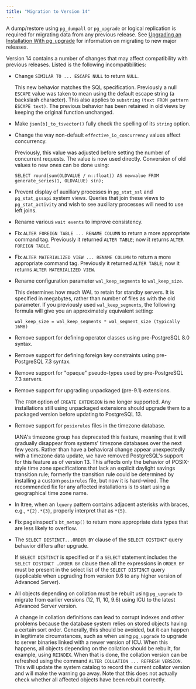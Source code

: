 ```yaml
---
title: "Migration to Version 14"
---
```


A dump/restore using `pg_dumpall` or `pg_upgrade` or logical replication is required for migrating data from any previous release. See [Upgrading an Installation With pg_upgrade](04_upgrading_an_installation_with_pg_upgrade/#upgrading_an_installation_with_pg_upgrade) for information on migrating to new major releases.

Version 14 contains a number of changes that may affect compatibility with previous releases. Listed is the following incompatibilities:

-   Change `SIMILAR TO ... ESCAPE NULL` to return `NULL`.

    This new behavior matches the SQL specification. Previously a null `ESCAPE` value was taken to mean using the default escape string (a backslash character). This also applies to `substring` `(text FROM pattern ESCAPE text)`. The previous behavior has been retained in old views by keeping the original function unchanged.

-   Make `json[b]_to_tsvector()` fully check the spelling of its `string` option.

-   Change the way non-default `effective_io_concurrency` values affect concurrency.

    Previously, this value was adjusted before setting the number of concurrent requests. The value is now used directly. Conversion of old values to new ones can be done using:

    ```text
    SELECT round(sum(OLDVALUE / n::float)) AS newvalue FROM generate_series(1, OLDVALUE) s(n);
    ```

-   Prevent display of auxiliary processes in `pg_stat_ssl` and `pg_stat_gssapi` system views. Queries that join these views to `pg_stat_activity` and wish to see auxiliary processes will need to use left joins.

-   Rename various `wait events` to improve consistency.

-   Fix `ALTER FOREIGN TABLE ... RENAME COLUMN` to return a more appropriate command tag. Previously it returned `ALTER TABLE`; now it returns `ALTER FOREIGN TABLE`.

-   Fix `ALTER MATERIALIZED VIEW ... RENAME COLUMN` to return a more appropriate command tag. Previously it returned `ALTER TABLE`; now it returns `ALTER MATERIALIZED VIEW`.

-   Rename configuration parameter `wal_keep_segments` to `wal_keep_size`.

    This determines how much WAL to retain for standby servers. It is specified in megabytes, rather than number of files as with the old parameter. If you previously used `wal_keep_segments`, the following formula will give you an approximately equivalent setting:

    ```text
    wal_keep_size = wal_keep_segments * wal_segment_size (typically 16MB)
    ```

-   Remove support for defining operator classes using pre-PostgreSQL 8.0 syntax.

-   Remove support for defining foreign key constraints using pre-PostgreSQL 7.3 syntax.

-   Remove support for "opaque" pseudo-types used by pre-PostgreSQL 7.3 servers.

-   Remove support for upgrading unpackaged (pre-9.1) extensions.

    The `FROM` option of `CREATE EXTENSION` is no longer supported. Any installations still using unpackaged extensions should upgrade them to a packaged version before updating to PostgreSQL 13.

-   Remove support for `posixrules` files in the timezone database.

    IANA's timezone group has deprecated this feature, meaning that it will gradually disappear from systems' timezone databases over the next few years. Rather than have a behavioral change appear unexpectedly with a timezone data update, we have removed PostgreSQL's support for this feature as of version 13. This affects only the behavior of POSIX-style time zone specifications that lack an explicit daylight savings transition rule; formerly the transition rule could be determined by installing a custom `posixrules` file, but now it is hard-wired. The recommended fix for any affected installations is to start using a geographical time zone name.

-   In ltree, when an `lquery` pattern contains adjacent asterisks with braces, e.g., `*{2}.*{3}`, properly interpret that as `*{5}`.

-   Fix pageinspect's `bt_metap()` to return more appropriate data types that are less likely to overflow.

-   The `SELECT DISTINCT...ORDER BY` clause of the `SELECT DISTINCT` query behavior differs after upgrade.

    If `SELECT DISTINCT` is specified or if a `SELECT` statement includes the `SELECT DISTINCT …ORDER BY` clause then all the expressions in `ORDER BY` must be present in the select list of the `SELECT DISTINCT` query (applicable when upgrading from version 9.6 to any higher version of Advanced Server).

-   All objects depending on collation must be rebuilt using `pg_upgrade` to migrate from earlier versions (12, 11, 10, 9.6) using ICU to the latest Advanced Server version.

    A change in collation definitions can lead to corrupt indexes and other problems because the database system relies on stored objects having a certain sort order. Generally, this should be avoided, but it can happen in legitimate circumstances, such as when using `pg_upgrade` to upgrade to server binaries linked with a newer version of ICU. When this happens, all objects depending on the collation should be rebuilt, for example, using `REINDEX`. When that is done, the collation version can be refreshed using the command `ALTER COLLATION ... REFRESH VERSION`. This will update the system catalog to record the current collator version and will make the warning go away. Note that this does not actually check whether all affected objects have been rebuilt correctly.
